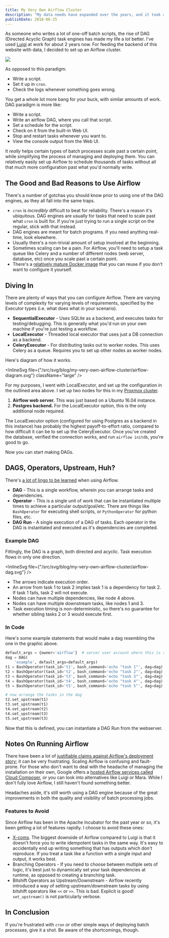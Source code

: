 ```yaml
---
title: My Very Own Airflow Cluster
description: "My data needs have expanded over the years, and it took a full Airflow setup to finally rise to the occasion."
publishDate: 2018-06-25
---
```




As someone who writes a lot of one-off batch scripts, the rise of DAG (Directed Acyclic Graph) task engines has made my life a _lot_ better. I've used [Luigi](https://github.com/spotify/luigi) at work for about 2 years now. For feeding the backend of this website with data, I decided to set up an Airflow cluster.

<Image src={airflowLogo} />

As opposed to this paradigm:

- Write a script.
- Set it up in `cron`.
- Check the logs whenever something goes wrong.

You get a whole lot more bang for your buck, with similar amounts of work. DAG paradigm is more like:

- Write a script.
- Write an airflow DAG, where you call that script.
- Set a schedule for the script.
- Check on it from the built-in Web UI.
- Stop and restart tasks whenever you want to.
- View the console output from the Web UI.

It _really_ helps certain types of batch processes scale past a certain point, while simplifying the process of managing and deploying them. You can relatively easily set up Airflow to schedule thousands of tasks without all that much more configuration past what you'd normally write.

## The Good and Bad Reasons to Use Airflow

There's a number of gotchas you should know prior to using one of the DAG engines, as they all fall into the same traps.

- `cron` is _incredibly_ difficult to beat for reliability. There's a reason it's ubiquitous. DAG engines are usually for tasks that need to scale past what `cron` is built for. If you're just trying to run a single script on the regular, stick with that instead.
- DAG engines are meant for batch programs. If you need anything real-time, look elsewhere.
- Usually there's a non-trivial amount of setup involved at the beginning.
- Sometimes scaling can be a pain. For Airflow, you'll need to setup a task queue like Celery and a number of different nodes (web server, database, etc) once you scale past a certain point.
- There's a [relatively mature Docker image](https://github.com/puckel/docker-airflow) that you can reuse if you don't want to configure it yourself.

## Diving In

There are plenty of ways that you can configure Airflow. There are varying levels of complexity for varying levels of requirements, specified by the Executor types (i.e. what does what in your scenario).

- **SequentialExecutor** - Uses SQLite as a backend, and executes tasks for testing/debugging. This is generally what you'd run on your own machine if you're just testing a workflow.
- **LocalExecutor** - Threaded local executor that uses just a DB connection as a backend.
- **CeleryExecutor** - For distributing tasks out to worker nodes. This uses Celery as a queue. Requires you to set up other nodes as worker nodes.

Here's diagram of how it works.

<InlineSvg
  file={"/src/svg/blog/my-very-own-airflow-cluster/airflow-diagram.svg"}
  className="large"
/>

For my purposes, I went with LocalExecutor, and set up the configuration in the outlined area above. I set up two nodes for this in my [Proxmox cluster](https://www.proxmox.com/en/).

1. **Airflow web server.** This was just based on a Ubuntu 16.04 instance.
2. **Postgres backend.** For the LocalExecutor option, this is the only additional node required.

The LocalExecutor option (configured for using Postgres as a backend in this instance) has probably the highest payoff-to-effort ratio, compared to how difficult it can be to set up the CeleryExecutor. Once you've created the database, verified the connection works, and run `airflow initdb`, you're good to go.

Now you can start making DAGs.

## DAGS, Operators, Upstream, Huh?

There's [a lot of lingo to be learned](https://airflow.incubator.apache.org/concepts.html) when using Airflow.

- **DAG** - This is a single workflow, wherein you can arrange tasks and dependencies.
- **Operator** - This is a single unit of work that can be instantiated multiple times to achieve a particular output/goal/etc. There are things like `BashOperator` for executing shell scripts, or `PythonOperator` for python files, etc.
- **DAG Run** - A single execution of a DAG of tasks. Each operator in the DAG is instantiated and executed as it's dependencies are completed.

### Example DAG

Fittingly, the DAG is a graph, both directed and acyclic. Task execution flows in only one direction.

<InlineSvg file={"/src/svg/blog/my-very-own-airflow-cluster/airflow-dag.svg"} />

- The arrows indicate execution order.
- An arrow from task 1 to task 2 implies task 1 is a dependency for task 2. If task 1 fails, task 2 will not execute.
- Nodes can have multiple dependencies, like node 4 above.
- Nodes can have multiple downstream tasks, like nodes 1 and 3.
- Task execution timing is non-deterministic, so there's no guarantee for whether sibling tasks 2 or 3 would execute first.

### In Code

Here's some example statements that would make a dag resembling the one in the graphic above.

```python
default_args = {owner='airflow'}  # server user account where this is run
dag = DAG(
    'example', default_args=default_args)
t1 = BashOperator(task_id='t1', bash_command='echo "task 1"', dag=dag)
t2 = BashOperator(task_id='t2', bash_command='echo "task 2"', dag=dag)
t3 = BashOperator(task_id='t3', bash_command='echo "task 3"', dag=dag)
t4 = BashOperator(task_id='t4', bash_command='echo "task 4"', dag=dag)
t5 = BashOperator(task_id='t5', bash_command='echo "task 5"', dag=dag)

# now arrange the tasks in the dag
t2.set_upstream(t1)
t3.set_upstream(t1)
t4.set_upstream(t2)
t4.set_upstream(t3)
t5.set_upstream(t3)
```

Now that this is defined, you can instantiate a DAG Run from the webserver.

## Notes On Running Airflow

There have been a lot of [justifiable claims against Airflow's deployment story](https://news.ycombinator.com/item?id=17030102); it can be very frustrating. Scaling Airflow is confusing and fault-prone. For those who don't want to deal with the headache of managing the installation on their own, Google offers a [hosted Airflow services called Cloud Composer](https://cloud.google.com/composer/docs/concepts/features), or you can look into alternatives like Luigi or Mara. While I don't fully love Airflow, I still haven't found something better.

Headaches aside, it's still worth using a DAG engine because of the great improvements in both the quality and visibility of batch processing jobs.

### Features to Avoid

Since Airflow has been in the Apache Incubator for the past year or so, it's been getting a lot of features rapidly. I choose to avoid these ones:

- [X-coms](https://airflow.incubator.apache.org/concepts.html#xcoms). The biggest downside of Airflow compared to Luigi is that it doesn't force you to write idempotent tasks in the same way. It's easy to accidentally end up writing something that has outputs which don't reproduce. If you treat a task like a function with a single input and output, it works best.
- Branching Operators - If you need to choose between multiple sets of logic, it's best just to dynamically set your task dependencies at runtime, as opposed to creating a branching task.
- Bitshift Operators as Upstream/Downstream - Airflow recently introduced a way of setting upstream/downstream tasks by using bitshift operators like `<<` or `>>`. This is bad. Explicit is good! `set_upstream()` is not particularly verbose.

## In Conclusion

If you're frustrated with `cron` or other simple ways of deploying batch processes, give it a shot. Be aware of the shortcomings, though.
